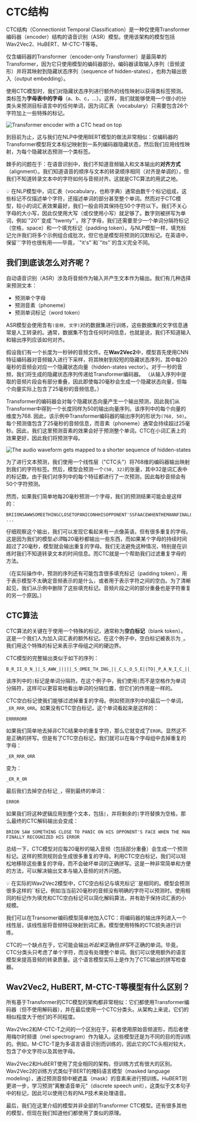# CTC结构

CTC结构（Connectionist Temporal Classification）是一种仅使用Transformer编码器（encoder）结构的语音识别（ASR）模型。使用该架构的模型包括Wav2Vec2、HuBERT、M-CTC-T等等。

仅含编码器的Transformer（encoder-only Transformer）是最简单的Transformer，因为它只使用模型的编码器部分。编码器读取输入序列（音频波形）并将其映射到隐藏状态序列（sequence of hidden-states），也称为输出嵌入（output embedding）。

使用CTC模型时，我们对隐藏状态序列进行额外的线性映射以获得类标签预测。类标签为**字母表中的字母**（a、b、c，...）。这样，我们就能够使用一个很小的分类头来预测目标语言中的任何单词，因为词汇表（vocabulary）只需要包含26个字符加上一些特殊的标记。

<div class="flex justify-center">
    <img src="https://huggingface.co/datasets/huggingface-course/audio-course-images/resolve/main/wav2vec2-ctc.png" alt="Transformer encoder with a CTC head on top">
</div>

到目前为止，这与我们在NLP中使用BERT模型的做法非常相似：仅编码器的Transformer模型将文本标记映射到一系列编码器隐藏状态，然后我们应用线性映射，为每个隐藏状态预测一个类标签。

棘手的问题在于：在语音识别中，我们不知道音频输入和文本输出的**对齐方式**（alignment）。我们知道语音的顺序与文本的转录顺序相同（对齐是单调的），但我们不知道转录文本中的字符如何与音频对齐。这就是CTC算法的用武之地。


<Tip>
💡 在NLP模型中，词汇表（vocabulary，也称字典）通常由数千个标记组成，这些标记不仅描述单个字符，还描述单词的部分甚至整个单词。然而对于CTC模型，较小的词汇表效果最好，我们一般会将其保持在50个字符以下。我们不关心字母的大小写，因此仅使用大写（或仅使用小写）就足够了。数字则被拼写为单词，例如`"20"`变成`"twenty"`。除了字母，我们还需要至少一个单词分隔符标记（空格，space）和一个填充标记（padding token）。与NLP模型一样，填充标记允许我们将多个示例组合成批次，但它也是模型将预测的沉默标记。在英语中，保留`'`字符也很有用——毕竟，`"it's"`和`"its"`的含义完全不同。
</Tip>

## 我们到底该怎么对齐呢？

自动语音识别（ASR）涉及将音频作为输入并产生文本作为输出。我们有几种选择来预测文本：

- 预测单个字母
- 预测音素（phoneme）
- 预测单词标记（word token）

ASR模型会使用含有`(音频, 文字)`对的数据集进行训练，这些数据集的文字信息通常是人工转录的。通常，数据集不包含任何时间信息，也就是说，我们不知道输入和输出序列应该如何对齐。

假设我们有一个长度为一秒钟的音频文件。在**Wav2Vec2**中，模型首先使用CNN特征编码器对音频输入进行下采样，将其映射到较短的隐藏状态序列，其中每20毫秒的音频会对应一个隐藏状态向量（hidden-states vector）。对于一秒的音频，我们将生成的隐藏状态序列传递给Transformer编码器。 （从输入序列中提取的音频片段会有部分重叠，因此即使每20毫秒会生成一个隐藏状态向量，但每个向量实际上包含了25毫秒的音频信息。）

Transformer的编码器会对每个隐藏状态向量产生一个输出预测，因此我们从Transformer中得到一个长度同样为50的输出向量序列。该序列中的每个向量的维度为768. 因此，该示例中Transformer编码器的输出序列的形状为`(768, 50)`。每个预测值包含了25毫秒的音频信息，而音素（phoneme）通常会持续超过25毫秒。因此，我们这里预测音素的效果会好于预测整个单词。CTC在小词汇表上的效果更好，因此我们将预测字母。

<div class="flex justify-center">
    <img src="https://huggingface.co/datasets/huggingface-course/audio-course-images/resolve/main/cnn-feature-encoder.png" alt="The audio waveform gets mapped to a shorter sequence of hidden-states">
</div>

为了进行文本预测，我们使用一个线性层（"CTC头"）将768维的编码器输出映射到我们的字符标签。然后，模型会预测一个`(50, 32)`的张量，其中32是词汇表中的标记数。由于我们对序列中的每个特征都进行了一次预测，因此每秒音频会有50个字符预测。


然而，如果我们简单地每20毫秒预测一个字母，我们的预测结果可能会是这样的：


```text
BRIIONSAWWSOMEETHINGCLOSETOPANICONHHISOPPONENT'SSFAACEWHENTHEMANNFINALLLYRREECOGGNNIIZEDHHISSERRRRORR ...
```

仔细观察这个输出，我们可以发现它看起来有一点像英语，但有很多重复的字母。这是因为我们的模型*必须*每20毫秒都输出一些东西，而如果某个字母的持续时间超过了20毫秒，模型就会输出重复的字母。我们无法避免这种情况，特别是在训练时我们不知道转录文本的时间信息。而CTC就是一个帮助我们过滤重复字母的方法。

（在实际操作中，预测的序列还有可能包含很多填充标记（padding token），用于表示模型不太确定音频表示的是什么，或者用于表示字符之间的空白。为了清晰起见，我们从示例中删除了这些填充标记。音频片段之间的部分重叠也是字符重复的另一个原因。）


## CTC算法

CTC算法的关键在于使用一个特殊的标记，通常称为**空白标记**（blank token）。这是一个我们人为加入词汇表的额外标记。在这个例子中，空白标记被表示为`_`。我们用这个特殊的标记来表示字母组之间的硬边界。

CTC模型的完整输出类似于如下的序列：


```text
B_R_II_O_N_||_S_AWW_|||||_S_OMEE_TH_ING_||_C_L_O_S_E||TO|_P_A_N_I_C_||_ON||HHI_S||_OP_P_O_N_EN_T_'SS||_F_AA_C_E||_W_H_EN||THE||M_A_NN_||||_F_I_N_AL_LL_Y||||_RREE_C_O_GG_NN_II_Z_ED|||HHISS|||_ER_RRR_ORR||||
```

该序列中的`|`标记是单词分隔符。在这个例子中，我们使用`|`而不是空格作为单词分隔符，这样可以更容易地看出单词的分隔位置，但它们的作用是一样的。

CTC空白标记使我们能够过滤掉重复的字母。例如预测序列中的最后一个单词，`_ER_RRR_ORR`。如果没有CTC空白标记，这个单词看起来是这样的：

```text
ERRRRORR
```

如果我们简单地去掉非CTC结果中的重复字符，那么它就变成了`EROR`。显然这不是正确的拼写。但是有了CTC空白标记，我们就可以在每个字母组中去掉重复的字母：


```text
_ER_RRR_ORR
```

变为：

```text
_ER_R_OR
```

最后我们去掉空白标记`_`，得到最终的单词：

```text
ERROR
```

如果我们将这种逻辑应用到整个文本，包括`|`，并将剩余的`|`字符替换为空格，那么最终的CTC解码输出会变成：


```text
BRION SAW SOMETHING CLOSE TO PANIC ON HIS OPPONENT'S FACE WHEN THE MAN FINALLY RECOGNIZED HIS ERROR
```

总结一下，CTC模型对应每20毫秒的输入音频（包括部分重叠）会生成一个预测标记。这样的预测规则会生成很多重复的字母。利用CTC空白标记，我们可以轻松地移除这些重复的字母，而不会破坏单词的正确拼写。这是一种非常简单和方便的方法，可以解决输出文本与输入音频的对齐问题。

<Tip>
💡 在实际的Wav2Vec2模型中，CTC空白标记与填充标记`<pad>`是相同的。模型会预测很多这样的`<pad>`标记，例如当当前20毫秒的音频没有明确的字符可以预测时。使用相同的标记作为填充和CTC空白标记可以简化解码算法，并有助于保持词汇表的小规模。
</Tip>

我们可以在Transomer编码模型简单地加入CTC：将编码器的输出序列进入一个线性层，该线性层将音频特征映射到词汇表。模型使用特殊的CTC损失进行训练。

CTC的一个缺点在于，它可能会输出*听起来*正确但*拼写*不正确的单词。毕竟，CTC分类头只考虑了单个字符，而没有处理整个单词。我们可以使用额外的语言模型来提高音频的转录质量。这个语言模型实际上是作为了CTC输出的拼写检查器。


## Wav2Vec2, HuBERT, M-CTC-T等模型有什么区别？

所有基于Transformer的CTC模型的架构都非常相似：它们都使用Transformer编码器（但不使用解码器），并在最后使用一个CTC分类头。从架构上来说，它们的相似程度大于他们的不同程度。

Wav2Vec2和M-CTC-T之间的一个区别在于，前者使用原始音频波形，而后者使用梅尔时频谱（mel spectrogram）作为输入。这些模型还是为不同的目的而训练的。例如，M-CTC-T是为多语言语音识别而训练的，因此它的CTC头相对较大，包含了中文字符以及其他字母。

Wav2Vec2和HuBERT使用了完全相同的架构，但训练方式有很大的区别。Wav2Vec2的训练方式类似于BERT的掩码语言模型（masked language modeling），通过预测音频中被遮盖（mask）的音素来进行预训练。HuBERT则更进一步，学习预测“离散语音单元”（discrete speech unit），这类似于文本句子中的标记，因此可以使用已有的NLP技术来处理语音。

最后，我们在这里介绍的模型并非全部的Transformer CTC模型。还有很多其他的模型，但现在我们知道他们都使用了类似的原理。
